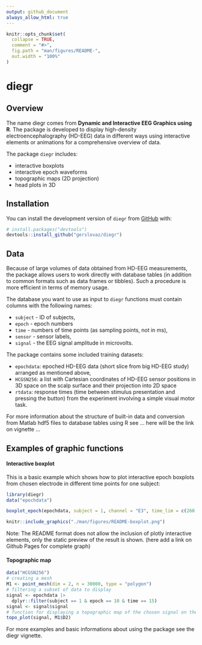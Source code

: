 ```yaml
---
output: github_document
always_allow_html: true
---
```


<!-- README.md is generated from README.Rmd. Please edit that file -->

```r
knitr::opts_chunk$set(
  collapse = TRUE,
  comment = "#>",
  fig.path = "man/figures/README-",
  out.width = "100%"
)
```

# diegr

<!-- badges: start -->
<!-- badges: end -->

## Overview

The name diegr comes from **Dynamic and Interactive EEG Graphics using R**. The package is developed to display high-density electroencephalography (HD-EEG) data in different ways using interactive elements or animations for a comprehensive overview of data.

The package `diegr` includes: 

- interactive boxplots 
- interactive epoch waveforms
- topographic maps (2D projection) 
- head plots in 3D

## Installation

You can install the development version of `diegr` from [GitHub](https://github.com/) with:

``` r
# install.packages("devtools")
devtools::install_github("gerslovaz/diegr")
```

## Data

Because of large volumes of data obtained from HD-EEG measurements, the package allows users to work directly with database tables (in addition to common formats such as data frames or tibbles). Such a procedure is more efficient in terms of memory usage. 

The database you want to use as input to `diegr` functions must contain columns with the following names:

- `subject` - ID of subjects, 
- `epoch` - epoch numbers
- `time` - numbers of time points (as sampling points, not in ms),
- `sensor` - sensor labels, 
- `signal` - the EEG signal amplitude in microvolts.

The package contains some included training datasets:

- `epochdata`: epoched HD-EEG data (short slice from big HD-EEG study) arranged as mentioned above,
- `HCGSN256`: a list with Cartesian coordinates of HD-EEG sensor positions in 3D space on the scalp surface and their projection into 2D space
- `rtdata`: response times (time between stimulus presentation and pressing the button) from the experiment involving a simple visual motor task.

For more information about the structure of built-in data and conversion from Matlab hdf5 files to database tables using R see ... here will be the link on vignette ...


## Examples of graphic functions

#### Interactive boxplot

This is a basic example which shows how to plot interactive epoch boxplots from chosen electrode in different time points for one subject:

```r
library(diegr)
data("epochdata")
```

```r
boxplot_epoch(epochdata, subject = 1, channel = "E3", time_lim = c(260:270))
```


```r
knitr::include_graphics("./man/figures/README-boxplot.png")
```

Note: The README format does not allow the inclusion of plotly interactive elements, only the static preview of the result is shown. (here add a link on Github Pages for complete graph)

#### Topographic map

```r
data("HCGSN256")
# creating a mesh
M1 <- point_mesh(dim = 2, n = 30000, type = "polygon")
# filtering a subset of data to display 
signal <- epochdata |>
  dplyr::filter(subject == 1 & epoch == 10 & time == 15) 
signal <- signal$signal
# function for displaying a topographic map of the chosen signal on the created mesh M1
topo_plot(signal, M1$D2)
```

For more examples and basic informations about using the package see the diegr vignette.

<!-- You'll still need to render `README.Rmd` regularly, to keep `README.md` up-to-date. `devtools::build_readme()` is handy for this. -->

<!-- You can also embed plots, for example: -->

<!-- ```{r pressure, echo = FALSE} -->
<!-- plot(pressure) -->
<!-- ``` -->

<!-- In that case, don't forget to commit and push the resulting figure files, so they display on GitHub and CRAN. -->
